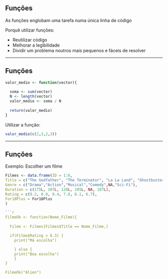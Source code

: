 ## Funções

As funções englobam uma tarefa numa única linha de código

Porquê utilizar funções:

* Reutilizar código
* Melhorar a legibilidade
* Dividir um problema noutros mais pequenos e fáceis de resolver

---

## Funções

```{r}
valor_medio <- function(vector){
  
  soma <- sum(vector)
  N <- length(vector)
  valor_medio <- soma / N
  
  return(valor_medio)
}
```

Utilizar a função:
```{r}
valor_medio(c(2,3,2,3))
```

---

## Funções

Exemplo: Escolher um filme 

```{r, echo = FALSE, message=FALSE}
Filmes <- data.frame(ID = 1:6, 
Title = c("The Godfather", "The Terminator", "La La Land", "Ghostbusters", "Alien", NA),
Genre = c("Drama","Action","Musical","Comedy",NA,"Sci-Fi"),
Duration = c(175L, 107L, 128L, 105L, NA, 107L),
Rating = c(9.2, 8.0, 8.4, 7.8, 6.1, 6.7),
For18Plus = For18Plus
)

```{r, warning= FALSE}
FilmeOk <- function(Nome_Filme){
  
  Filme <- Filmes[Filmes$Title == Nome_Filme,]

  if(Filme$Rating < 6.3) {
    print("Má escolha")

    } else {
    print("Boa escolha")
    }
}

FilmeOk("Alien")
```
